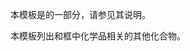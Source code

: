 {{Documentation subpage}}
本模板是{{tl|Chembox}}的一部分，请参见其说明。

本模板列出和框中化学品相关的其他化合物。
<includeonly>
[[Category:化学信息框模板|{{PAGENAME}}]]
</includeonly>